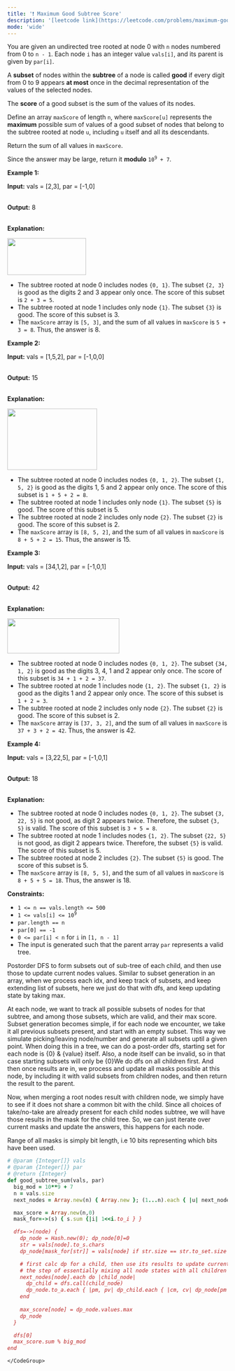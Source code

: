 ```yaml
---
title: '❗️ Maximum Good Subtree Score'
description: '[leetcode link](https://leetcode.com/problems/maximum-good-subtree-score/description/)'
mode: 'wide'
---
```

<Tabs>
  <Tab title="Question" icon="circle-question" iconType="regular">
    <Card>
      <p>You are given an undirected tree rooted at node 0 with <code>n</code> nodes numbered from 0 to <code>n - 1</code>. Each node <code>i</code> has an integer value <code>vals[i]</code>, and its parent is given by <code>par[i]</code>.</p>  <p>A <strong>subset</strong> of nodes within the <strong>subtree</strong> of a node is called <strong>good</strong> if every digit from 0 to 9 appears <strong>at most</strong> once in the decimal representation of the values of the selected nodes.</p>  <p>The <strong>score</strong> of a good subset is the sum of the values of its nodes.</p>  <p>Define an array <code>maxScore</code> of length <code>n</code>, where <code>maxScore[u]</code> represents the <strong>maximum</strong> possible sum of values of a good subset of nodes that belong to the subtree rooted at node <code>u</code>, including <code>u</code> itself and all its descendants.</p>  <p>Return the sum of all values in <code>maxScore</code>.</p>  <p>Since the answer may be large, return it <strong>modulo</strong> <code>10<sup>9</sup> + 7</code>.</p>   <p><strong class="example">Example 1:</strong></p>  <div class="example-block"> <p><strong>Input:</strong> <span class="example-io">vals = [2,3], par = [-1,0]</span></p>  <p><br/> <strong>Output:</strong> <span class="example-io">8</span></p>  <p><br/> <strong>Explanation:</strong></p>  <p><img alt="" src="https://assets.leetcode.com/uploads/2025/04/29/screenshot-2025-04-29-at-150754.png" style="height: 84px; width: 180px;" /></p>  <ul>  <li>The subtree rooted at node 0 includes nodes <code>{0, 1}</code>. The subset <code>{2, 3}</code> is<i> </i>good as the digits 2 and 3 appear only once. The score of this subset is <code>2 + 3 = 5</code>.</li>  <li>The subtree rooted at node 1 includes only node <code>{1}</code>. The subset <code>{3}</code> is<i> </i>good. The score of this subset is 3.</li>  <li>The <code>maxScore</code> array is <code>[5, 3]</code>, and the sum of all values in <code>maxScore</code> is <code>5 + 3 = 8</code>. Thus, the answer is 8.</li> </ul> </div>  <p><strong class="example">Example 2:</strong></p>  <div class="example-block"> <p><strong>Input:</strong> <span class="example-io">vals = [1,5,2], par = [-1,0,0]</span></p>  <p><br/> <strong>Output:</strong> <span class="example-io">15</span></p>  <p><br/> <strong>Explanation:</strong></p>  <p><strong><img alt="" src="https://assets.leetcode.com/uploads/2025/04/29/screenshot-2025-04-29-at-151408.png" style="width: 205px; height: 140px;" /></strong></p>  <ul>  <li>The subtree rooted at node 0 includes nodes <code>{0, 1, 2}</code>. The subset <code>{1, 5, 2}</code> is<i> </i>good as the digits 1, 5 and 2 appear only once. The score of this subset is <code>1 + 5 + 2 = 8</code>.</li>  <li>The subtree rooted at node 1 includes only node <code>{1}</code>. The subset <code>{5}</code> is<i> </i>good. The score of this subset is 5.</li>  <li>The subtree rooted at node 2 includes only node <code>{2}</code>. The subset <code>{2}</code> is<i> </i>good. The score of this subset is 2.</li>  <li>The <code>maxScore</code> array is <code>[8, 5, 2]</code>, and the sum of all values in <code>maxScore</code> is <code>8 + 5 + 2 = 15</code>. Thus, the answer is 15.</li> </ul> </div>  <p><strong class="example">Example 3:</strong></p>  <div class="example-block"> <p><strong>Input:</strong> <span class="example-io">vals = [34,1,2], par = [-1,0,1]</span></p>  <p><br/> <strong>Output:</strong> <span class="example-io">42</span></p>  <p><br/> <strong>Explanation:</strong></p>  <p><img alt="" src="https://assets.leetcode.com/uploads/2025/04/29/screenshot-2025-04-29-at-151747.png" style="height: 80px; width: 256px;" /></p>  <ul>  <li>The subtree rooted at node 0 includes nodes <code>{0, 1, 2}</code>. The subset <code>{34, 1, 2}</code> is<i> </i>good as the digits 3, 4, 1 and 2 appear only once. The score of this subset is <code>34 + 1 + 2 = 37</code>.</li>  <li>The subtree rooted at node 1 includes node <code>{1, 2}</code>. The subset <code>{1, 2}</code> is<i> </i>good as the digits 1 and 2 appear only once. The score of this subset is <code>1 + 2 = 3</code>.</li>  <li>The subtree rooted at node 2 includes only node <code>{2}</code>. The subset <code>{2}</code> is<i> </i>good. The score of this subset is 2.</li>  <li>The <code>maxScore</code> array is <code>[37, 3, 2]</code>, and the sum of all values in <code>maxScore</code> is <code>37 + 3 + 2 = 42</code>. Thus, the answer is 42.</li> </ul> </div>  <p><strong class="example">Example 4:</strong></p>  <div class="example-block"> <p><strong>Input:</strong> <span class="example-io">vals = [3,22,5], par = [-1,0,1]</span></p>  <p><br/> <strong>Output:</strong> <span class="example-io">18</span></p>  <p><br/> <strong>Explanation:</strong></p>  <ul>  <li>The subtree rooted at node 0 includes nodes <code>{0, 1, 2}</code>. The subset <code>{3, 22, 5}</code> is<i> </i>not good, as digit 2 appears twice. Therefore, the subset <code>{3, 5}</code> is valid. The score of this subset is <code>3 + 5 = 8</code>.</li>  <li>The subtree rooted at node 1 includes nodes <code>{1, 2}</code>. The subset <code>{22, 5}</code> is<i> </i>not good, as digit 2 appears twice. Therefore, the subset <code>{5}</code> is valid. The score of this subset is 5.</li>  <li>The subtree rooted at node 2 includes <code>{2}</code>. The subset <code>{5}</code> is<i> </i>good. The score of this subset is 5.</li>  <li>The <code>maxScore</code> array is <code>[8, 5, 5]</code>, and the sum of all values in <code>maxScore</code> is <code>8 + 5 + 5 = 18</code>. Thus, the answer is 18.</li> </ul>  <ul> </ul> </div>   <p><strong>Constraints:</strong></p>  <ul>  <li><code>1 &lt;= n == vals.length &lt;= 500</code></li>  <li><code>1 &lt;= vals[i] &lt;= 10<sup>9</sup></code></li>  <li><code>par.length == n</code></li>  <li><code>par[0] == -1</code></li>  <li><code>0 &lt;= par[i] &lt; n</code> for <code>i</code> in <code>[1, n - 1]</code></li>  <li>The input is generated such that the parent array <code>par</code> represents a valid tree.</li> </ul> 
    </Card>
  </Tab>
  <Tab title="Solution" icon="lightbulb" iconType="regular" >
    <Card>
      Postorder DFS to form subsets out of sub-tree of each child, and then use those to update current nodes values. Similar to subset generation in an array, when 
we process each idx, and keep track of subsets, and keep extending list of subsets, here we just do that with dfs, and keep updating state by taking max.

At each node, we want to track all possible subsets of nodes for that subtree, and among those subsets, which are valid, and their max score. Subset generation becomes simple, if for each node we encounter, we take it all previous subsets present, and start with an empty subset. This way we simulate picking/leaving node/number and generate all subsets uptil a given point. When doing this in a tree, we can do a post-order dfs, starting set for each node is {0} & {value} itself. Also, a node itself can be invalid, so in that case starting subsets will only be {0}We do dfs on all children first. And then once results are in, we process and update all masks possible at this node, by including it with valid subsets from children nodes, and then return the result to the parent.

Now, when merging a root nodes result with children node, we simply have to see if it does not share a common bit with the child. Since all choices of take/no-take are already present for each child nodes subtree, we will have those results in the mask for the child tree. So, we can just iterate over current masks and update the answers, this happens for each node. 

Range of all masks is simply bit length, i.e 10 bits representing which bits have been used.
    </Card>
  <Expandable title="code">
    <CodeGroup dropdown>
```ruby title="Maximum Good Subtree Score" lines
# @param {Integer[]} vals
# @param {Integer[]} par
# @return {Integer}
def good_subtree_sum(vals, par)
  big_mod = 10**9 + 7
  n = vals.size
  next_nodes = Array.new(n) { Array.new }; (1...n).each { |u| next_nodes[par[u]]<< u}

  max_score = Array.new(n,0)
  mask_for=->(s) { s.sum {|i| 1<<i.to_i } }

  dfs=->(node) {
    dp_node = Hash.new(0); dp_node[0]=0
    str = vals[node].to_s.chars
    dp_node[mask_for[str]] = vals[node] if str.size == str.to_set.size

    # first calc dp for a child, then use its results to update current node's values
    # the step of essentially mixing all node states with all children states, is what gets all subset combos for curr node
    next_nodes[node].each do |child_node|
      dp_child = dfs.call(child_node)
      dp_node.to_a.each { |pm, pv| dp_child.each { |cm, cv| dp_node[pm|cm] = [dp_node[pm|cm], cv+pv].max if cm & pm == 0 } }
    end
    
    max_score[node] = dp_node.values.max
    dp_node
  }

  dfs[0]
  max_score.sum % big_mod  
end
```
    </CodeGroup>
  </Expandable>
  </Tab>
</Tabs>